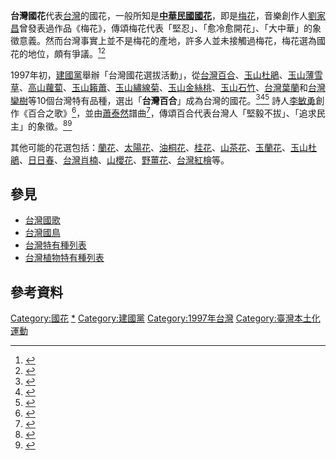 {{Not|中華民國國花}}
{{multiple image
| direction = vertical
| width = 240
| image1 = Lilium formosanum sphl.jpg
| caption1 = [[台灣百合|台灣百合]]
}}
'''台灣國花'''代表[[台灣|台灣]]的國花，一般所知是'''[[中華民國國花|中華民國國花]]'''，即是[[梅花|梅花]]，音樂創作人[[劉家昌|劉家昌]]曾發表過作品《梅花》，傳頌梅花代表「堅忍」、「愈冷愈開花」、「大中華」的象徵意義。然而台灣事實上並不是梅花的產地，許多人並未接觸過梅花，梅花選為國花的地位，頗有爭議。<ref>{{cite web|title=說是「國花」但台灣人對梅花其實很不熟！反而日本梅花正當時|url=https://www.rti.org.tw/news/view/id/2093047|publisher=中央廣播電臺|date=2021-03-03|accessdate=2021-09-25}}</ref><ref>{{cite web|title=梅花=大陸的花？那最適合台灣的國花是？|url=https://udn.com/news/story/120911/1429519|publisher=聯合新聞網|date=2016-01-08|accessdate=2021-09-25}}</ref>

1997年初，[[建國黨|建國黨]]舉辦「台灣國花選拔活動」，從[[台灣百合|台灣百合]]、[[玉山杜鵑|玉山杜鵑]]、[[玉山薄雪草|玉山薄雪草]]、[[玉山山蘿蔔|高山蘿蔔]]、[[玉山香青|玉山籟蕭]]、[[玉山繡線菊|玉山繡線菊]]、[[玉山金絲桃|玉山金絲桃]]、[[玉山石竹|玉山石竹]]、[[台灣一葉蘭|台灣葉蘭]]和[[台灣欒樹|台灣欒樹]]等10個台灣特有品種，選出「'''台灣百合'''」成為台灣的國花。<ref>{{cite web|title=台灣國花——台灣百合|url=https://lamkek.oceantaiwan.com/forewords/twlily.htm|publisher=台灣百合同好會}}</ref><ref>{{cite journal|author=黃俊欽|title=台灣國花百合加冕|work=[[民眾日報|民眾日報]]|date=1997-04-28}}</ref><ref>{{cite journal|author=陳淑娟|title=建國黨辦台灣國花票選，「百合」獲認可|work=[[台灣時報|台灣時報]]|date=1997-04-28}}</ref> 詩人[[李敏勇|李敏勇]]創作《百合之歌》<ref>{{cite journal|author=郭麗娟|title=為詩保留一個位置——印拓夢與現實風景的李敏勇|url=https://www.taiwanpanorama.com.tw/Articles/Details?Guid=4d6203b2-0b56-488e-bc98-e80746037259|journal=[[台灣光華雜誌|台灣光華雜誌]]|year=2010|quote=但直到認識作曲家蕭泰然，他才認真創作歌詞，如嘗試……歌詠台灣國花的〈百合之歌〉……禮讚台灣聖山的〈玉山頌〉……每一首歌都是一個註記，也是貫穿1990年代戰後台灣歷史動向的時代篇章。}}</ref>，並由[[蕭泰然|蕭泰然]]譜曲<ref>{{cite journal|author=陳維寧|title=音樂台灣魂：蕭泰然的遊子回鄉曲|url=http://newcongress.tw/?p=19271|publisher=新公民議會|quote=……《玉山頌》及《百合之歌》歌詠台灣的聖山與國花。}}</ref>，傳頌百合代表台灣人「堅毅不拔」、「追求民主」的象徵。<ref>{{cite journal|author=朱孟庠|title=台灣國花誕生史|work=[[自由時報|自由時報]]|date=1997-04-25}}</ref><ref>{{cite journal|author=吳正芬|title=歌唱台灣：台語創作歌謠所呈現的「台灣意象」|url=http://ir.lib.ctu.edu.tw/bitstream/310909700/6394/2/%E5%90%B3%E6%AD%A3%E8%8A%AC++%E8%AB%96%E6%96%871.pdf|page=第15頁|publisher=建國科技大學}}</ref>

其他可能的花選包括：[[蘭花|蘭花]]、[[向日葵|太陽花]]、[[油桐花|油桐花]]、[[桂花|桂花]]、[[山茶花|山茶花]]、[[玉蘭花|玉蘭花]]、[[玉山杜鵑|玉山杜鵑]]、[[日日春|日日春]]、[[台灣肖楠|台灣肖楠]]、[[山櫻花|山櫻花]]、[[野薑花|野薑花]]、[[台灣紅檜|台灣紅檜]]等。

== 參見 ==
* [[台灣國歌|台灣國歌]]
* [[台灣國鳥|台灣國鳥]]
* [[台灣特有種列表|台灣特有種列表]]
* [[台灣植物特有種列表|台灣植物特有種列表]]

== 參考資料 ==
{{reflist}}

[[Category:國花|Category:國花]]
[[Category:台灣植物|*]]
[[Category:建國黨|Category:建國黨]]
[[Category:1997年台灣|Category:1997年台灣]]
[[Category:臺灣本土化運動|Category:臺灣本土化運動]]